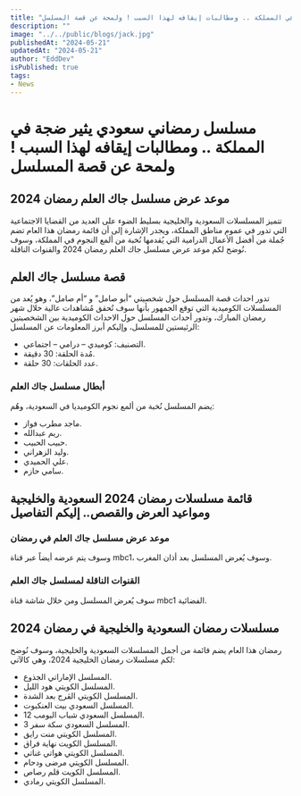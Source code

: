 ```yaml
---
title: "مسلسل رمضاني سعودي يثير ضجة في المملكة .. ومطالبات إيقافه لهذا السبب ! ولمحة عن قصة المسلسل"
description: ""
image: "../../public/blogs/jack.jpg"
publishedAt: "2024-05-21"
updatedAt: "2024-05-21"
author: "EddDev" 
isPublished: true
tags:
- News
---
```


# مسلسل رمضاني سعودي يثير ضجة في المملكة .. ومطالبات إيقافه لهذا السبب ! ولمحة عن قصة المسلسل

## موعد عرض مسلسل جاك العلم رمضان 2024

تتميز المسلسلات السعودية والخليجية بسليط الضوء على العديد من القضايا الاجتماعية التي تدور في عموم مناطق المملكة، ويجدر الإشارة إلى أن قائمة رمضان هذا العام تضم جُملة من أفضل الأعمال الدرامية التي يُقدمها نُخبة من ألمع النجوم في المملكة، وسوف نُوضح لكم موعد عرض مسلسل جاك العلم رمضان 2024 والقنوات الناقلة.

## قصة مسلسل جاك العلم

تدور احداث قصة المسلسل حول شخصيتي “أبو صامل” و “أم صامل”، وهو يُعد من المسلسلات الكوميدية التي توقع الجمهور بأنها سوف تُحقق مُشاهدات عالية خلال شهر رمضان المبارك، وتدور أحداث المسلسل حول الاحداث الكوميدية بين الشخصيتين الرئيستين للمسلسل، وإليكم أبرز المعلومات عن المسلسل:

- التصنيف: كوميدي – درامي – اجتماعي.
- مُدة الحلقة: 30 دقيقة.
- عدد الحلقات: 30 حلقة.

### أبطال مسلسل جاك العلم

يضم المسلسل نُخبة من ألمع نجوم الكوميديا في السعودية، وهُم:

- ماجد مطرب فواز.
- ريم عبدالله.
- حبيب الحبيب.
- وليد الزهراني.
- علي الحميدي.
- سامي حازم.

## قائمة مسلسلات رمضان 2024 السعودية والخليجية ومواعيد العرض والقصص.. إليكم التفاصيل

### موعد عرض مسلسل جاك العلم في رمضان

وسوف يتم عرضه أيضاً عبر قناة mbc1، وسوف يُعرض المسلسل بعد أذان المغرب.

### القنوات الناقلة لمسلسل جاك العلم

سوف يُعرض المسلسل ومن خلال شاشة قناة mbc1 الفضائية.

## مسلسلات رمضان السعودية والخليجية في رمضان 2024

رمضان هذا العام يضم قائمة من أجمل المسلسلات السعودية والخليجية، وسوف نُوضح لكم مسلسلات رمضان الخليجية 2024، وهي كالآتي:

- المسلسل الإماراتي الجذوع.
- المسلسل الكويتي هود الليل.
- المسلسل الكويتي الڤرج بعد الشدة.
- المسلسل السعودي بيت العنكبوت.
- المسلسل السعودي شباب البومب 12.
- المسلسل السعودي سكة سفر 3.
- المسلسل الكويتي منت رايق.
- المسلسل الكويت نهاية فراق.
- المسلسل الكويتي هواتي غناتي.
- المسلسل الكويتي مرضى ودحام.
- المسلسل الكويت قلم رصاص.
- المسلسل الكويتي رمادي.
